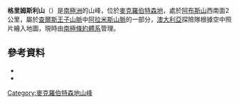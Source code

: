 {{coord|70|36|S|66|32|E|source:GNIS|display=title}}

'''格里姆斯利山'''（{{lang-en|Mount Grimsley}}）是[[南極洲|南極洲]]的山峰，位於[[麥克羅伯特森地|麥克羅伯特森地]]，處於[[阿布斯山|阿布斯山]]西南面2公里，屬於[[查爾斯王子山脈|查爾斯王子山脈]]中[[阿拉米斯山脈|阿拉米斯山脈]]的一部分，[[澳大利亞|澳大利亞]]探險隊根據空中照片繪入地圖，現時由[[南極條約體系|南極條約體系]]管理。

==參考資料==
*{{cite gnis | type = antarid | id = 6060| name = Grimsley, Mount | accessdate = 2012-05-08}}
*{{usgs-gazetteer|id=6060|name=Grimsley, Mount}}

{{DEFAULTSORT:Mount Grimsley}}
[[Category:麥克羅伯特森地山峰|Category:麥克羅伯特森地山峰]]


{{MacRobertsonLand-geo-stub}}